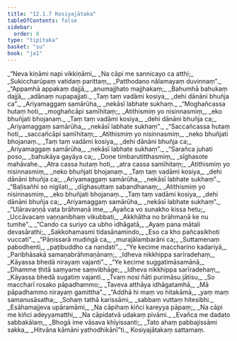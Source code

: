 ```yaml
---
title: "12.1.7 Kosiyajātaka"
tableOfContents: false
sidebar:
  order: 8
type: "tipitaka"
basket: "su"
book: "ja1"
---
```



<DynamicBreadcrumb />

<Division number="73" book="ja1" bookNo="22" page="102">

<Paragraph number="2317" type="verses" book="ja1">
_“Neva kiṇāmi napi vikkiṇāmi,_  
_Na cāpi me sannicayo ca atthi;_  
_Sukiccharūpaṃ vatidaṃ parittaṃ,_  
_Patthodano nālamayaṃ duvinnaṃ”._  

</Paragraph>

</Division>
<Division number="74" book="ja1" bookNo="22" page="102">

<Paragraph number="2318" type="verses" book="ja1">
_“Appamhā appakaṃ dajjā,_  
_anumajjhato majjhakaṃ;_  
_Bahumhā bahukaṃ dajjā,_  
_adānaṃ nupapajjati._  

</Paragraph>

</Division>
<Division number="75" book="ja1" bookNo="22" page="102">

<Paragraph number="2319" type="verses" book="ja1">
_Taṃ taṃ vadāmi kosiya,_  
_dehi dānāni bhuñja ca”._  
_Ariyamaggaṃ samārūha,_  
_nekāsī labhate sukhaṃ._  

</Paragraph>

</Division>
<Division number="76" book="ja1" bookNo="22" page="102">

<Paragraph number="2320" type="verses" book="ja1">
_“Moghañcassa hutaṃ hoti,_  
_moghañcāpi samīhitaṃ;_  
_Atithismiṃ yo nisinnasmiṃ,_  
_eko bhuñjati bhojanaṃ._  

</Paragraph>

</Division>
<Division number="77" book="ja1" bookNo="22" page="103">

<Paragraph number="2321" type="verses" book="ja1">
_Taṃ taṃ vadāmi kosiya,_  
_dehi dānāni bhuñja ca;_  
_Ariyamaggaṃ samārūha,_  
_nekāsī labhate sukhaṃ”._  

</Paragraph>

</Division>
<Division number="78" book="ja1" bookNo="22" page="103">

<Paragraph number="2322" type="verses" book="ja1">
_“Saccañcassa hutaṃ hoti,_  
_saccañcāpi samīhitaṃ;_  
_Atithismiṃ yo nisinnasmiṃ,_  
_neko bhuñjati bhojanaṃ._  

</Paragraph>

</Division>
<Division number="79" book="ja1" bookNo="22" page="103">

<Paragraph number="2323" type="verses" book="ja1">
_Taṃ taṃ vadāmi kosiya,_  
_dehi dānāni bhuñja ca;_  
_Ariyamaggaṃ samārūha,_  
_nekāsī labhate sukhaṃ”._  

</Paragraph>

</Division>
<Division number="80" book="ja1" bookNo="22" page="103">

<Paragraph number="2324" type="verses" book="ja1">
_“Sarañca juhati poso,_  
_bahukāya gayāya ca;_  
_Doṇe timbarutitthasmiṃ,_  
_sīghasote mahāvahe._  

</Paragraph>

</Division>
<Division number="81" book="ja1" bookNo="22" page="103">

<Paragraph number="2325" type="verses" book="ja1">
_Atra cassa hutaṃ hoti,_  
_atra cassa samīhitaṃ;_  
_Atithismiṃ yo nisinnasmiṃ,_  
_neko bhuñjati bhojanaṃ._  

</Paragraph>

</Division>
<Division number="82" book="ja1" bookNo="22" page="103">

<Paragraph number="2326" type="verses" book="ja1">
_Taṃ taṃ vadāmi kosiya,_  
_dehi dānāni bhuñja ca;_  
_Ariyamaggaṃ samārūha,_  
_nekāsī labhate sukhaṃ”._  

</Paragraph>

</Division>
<Division number="83" book="ja1" bookNo="22" page="104">

<Paragraph number="2327" type="verses" book="ja1">
_“Baḷisañhi so nigilati,_  
_dīghasuttaṃ sabandhanaṃ;_  
_Atithismiṃ yo nisinnasmiṃ,_  
_eko bhuñjati bhojanaṃ._  

</Paragraph>

</Division>
<Division number="84" book="ja1" bookNo="22" page="104">

<Paragraph number="2328" type="verses" book="ja1">
_Taṃ taṃ vadāmi kosiya,_  
_dehi dānāni bhuñja ca;_  
_Ariyamaggaṃ samārūha,_  
_nekāsī labhate sukhaṃ”._  

</Paragraph>

</Division>
<Division number="85" book="ja1" bookNo="22" page="104">

<Paragraph number="2329" type="verses" book="ja1">
_“Uḷāravaṇṇā vata brāhmaṇā ime,_  
_Ayañca vo sunakho kissa hetu;_  
_Uccāvacaṃ vaṇṇanibhaṃ vikubbati,_  
_Akkhātha no brāhmaṇā ke nu tumhe”._  

</Paragraph>

</Division>
<Division number="86" book="ja1" bookNo="22" page="104">

<Paragraph number="2330" type="verses" book="ja1">
_“Cando ca suriyo ca ubho idhāgatā,_  
_Ayaṃ pana mātali devasārathi;_  
_Sakkohamasmi tidasānamindo,_  
_Eso ca kho pañcasikhoti vuccati”._  

</Paragraph>

</Division>
<Division number="87" book="ja1" bookNo="22" page="104">

<Paragraph number="2331" type="verses" book="ja1">
_“Pāṇissarā mudiṅgā ca,_  
_murajālambarāni ca;_  
_Suttamenaṃ pabodhenti,_  
_paṭibuddho ca nandati”._  

</Paragraph>

</Division>
<Division number="88" book="ja1" bookNo="22" page="104">

<Paragraph number="2332" type="verses" book="ja1">
_“Ye kecime maccharino kadariyā,_  
_Paribhāsakā samaṇabrāhmaṇānaṃ;_  
_Idheva nikkhippa sarīradehaṃ,_  
_Kāyassa bhedā nirayaṃ vajanti”._  

</Paragraph>

</Division>
<Division number="89" book="ja1" bookNo="22" page="104">

<Paragraph number="2333" type="verses" book="ja1">
_“Ye kecime suggatimāsamānā,_  
_Dhamme ṭhitā saṃyame saṃvibhāge;_  
_Idheva nikkhippa sarīradehaṃ,_  
_Kāyassa bhedā sugatiṃ vajanti._  

</Paragraph>

</Division>
<Division number="90" book="ja1" bookNo="22" page="104">

<Paragraph number="2334" type="verses" book="ja1">
_Tvaṃ nosi ñāti purimāsu jātisu,_  
_So maccharī rosako pāpadhammo;_  
_Taveva atthāya idhāgatamhā,_  
_Mā pāpadhammo nirayaṃ gamittha”._  

</Paragraph>

</Division>
<Division number="91" book="ja1" bookNo="22" page="104">

<Paragraph number="2335" type="verses" book="ja1">
_“Addhā hi maṃ vo hitakāmā,_  
_yaṃ maṃ samanusāsatha;_  
_Sohaṃ tathā karissāmi,_  
_sabbaṃ vuttaṃ hitesibhi._  

</Paragraph>

</Division>
<Division number="92" book="ja1" bookNo="22" page="105">

<Paragraph number="2336" type="verses" book="ja1">
_Esāhamajjeva upāramāmi,_  
_Na cāpihaṃ kiñci kareyya pāpaṃ;_  
_Na cāpi me kiñci adeyyamatthi,_  
_Na cāpidatvā udakaṃ pivāmi._  

</Paragraph>

</Division>
<Division number="93" book="ja1" bookNo="22" page="105">

<Paragraph number="2337" type="verses" book="ja1">
_Evañca me dadato sabbakālaṃ,_  
_Bhogā ime vāsava khīyissanti;_  
_Tato ahaṃ pabbajissāmi sakka,_  
_Hitvāna kāmāni yathodhikānī”ti._  


</Paragraph>
</Division>

<Paragraph number="2338" type="center" book="ja1">
Kosiyajātakaṃ sattamaṃ.
</Paragraph>
